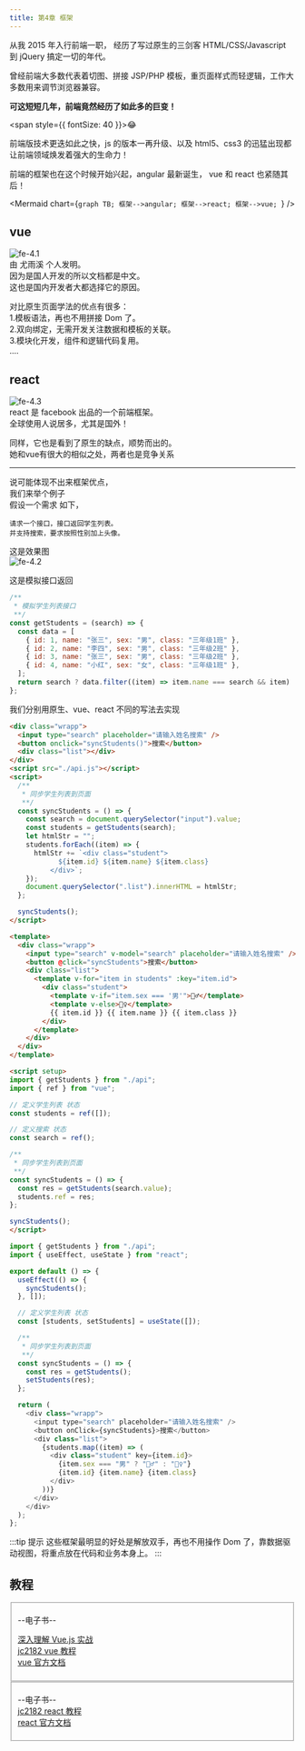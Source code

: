 ```yaml
---
title: 第4章 框架
---
```



从我 2015 年入行前端一职， 经历了写过原生的三剑客 HTML/CSS/Javascript 到 jQuery 搞定一切的年代。

曾经前端大多数代表着切图、拼接 JSP/PHP 模板，重页面样式而轻逻辑，工作大多数用来调节浏览器兼容。

**可这短短几年，前端竟然经历了如此多的巨变！**

<span style={{ fontSize: 40 }}>😂</span>

前端版技术更迭如此之快，js 的版本一再升级、以及 html5、css3 的迅猛出现都让前端领域焕发着强大的生命力！

前端的框架也在这个时候开始兴起，angular 最新诞生， vue 和 react 也紧随其后！

<Mermaid
  chart={`graph TB;
    框架-->angular;
    框架-->react;
    框架-->vue;
`}
/>

## vue

![fe-4.1](/img/fe/4.1.jpg)  
由 尤雨溪 个人发明。  
因为是国人开发的所以文档都是中文。  
这也是国内开发者大都选择它的原因。

对比原生页面学法的优点有很多：  
1.模板语法，再也不用拼接 Dom 了。  
2.双向绑定，无需开发关注数据和模板的关联。  
3.模块化开发，组件和逻辑代码复用。  
....

## react

![fe-4.3](/img/fe/4.3.jpg)  
react 是 facebook 出品的一个前端框架。  
全球使用人说居多，尤其是国外！

同样，它也是看到了原生的缺点，顺势而出的。   
她和vue有很大的相似之处，两者也是竞争关系

<hr/>

说可能体现不出来框架优点，  
我们来举个例子  
假设一个需求 如下，

```
请求一个接口，接口返回学生列表。
并支持搜索，要求按照性别加上头像。
```
这是效果图   
![fe-4.2](/img/fe/4.2.jpg)

这是模拟接口返回   
```js title="api.js"
/**
 * 模拟学生列表接口
 **/
const getStudents = (search) => {
  const data = [
    { id: 1, name: "张三", sex: "男", class: "三年级1班" },
    { id: 2, name: "李四", sex: "男", class: "三年级2班" },
    { id: 3, name: "张三", sex: "男", class: "三年级2班" },
    { id: 4, name: "小红", sex: "女", class: "三年级1班" },
  ];
  return search ? data.filter((item) => item.name === search && item) : data;
};
```

我们分别用原生、vue、react 不同的写法去实现

<Tabs>
<TabItem value="原生" label="原生" default>

```html title="index.html"
<div class="wrapp">
  <input type="search" placeholder="请输入姓名搜索" />
  <button onclick="syncStudents()">搜索</button>
  <div class="list"></div>
</div>
<script src="./api.js"></script>
<script>
  /**
   * 同步学生列表到页面
   **/
  const syncStudents = () => {
    const search = document.querySelector("input").value;
    const students = getStudents(search);
    let htmlStr = "";
    students.forEach((item) => {
      htmlStr += `<div class="student">
            ${item.id} ${item.name} ${item.class}
          </div>`;
    });
    document.querySelector(".list").innerHTML = htmlStr;
  };

  syncStudents();
</script>
```

</TabItem>
<TabItem value="vue" label="vue">

```html title="index.vue"
<template>
  <div class="wrapp">
    <input type="search" v-model="search" placeholder="请输入姓名搜索" />
    <button @click="syncStudents">搜索</button>
    <div class="list">
      <template v-for="item in students" :key="item.id">
        <div class="student">
          <template v-if="item.sex === '男'">🤷‍♂️</template>
          <template v-else>🤷‍♀️</template>
          {{ item.id }} {{ item.name }} {{ item.class }}
        </div>
      </template>
    </div>
  </div>
</template>

<script setup>
import { getStudents } from "./api";
import { ref } from "vue";

// 定义学生列表 状态
const students = ref([]);

// 定义搜索 状态
const search = ref();

/**
 * 同步学生列表到页面
 **/
const syncStudents = () => {
  const res = getStudents(search.value);
  students.ref = res;
};

syncStudents();
</script>
```

</TabItem>
<TabItem value="react" label="react">

```js title="index.jsx"
import { getStudents } from "./api";
import { useEffect, useState } from "react";

export default () => {
  useEffect(() => {
    syncStudents();
  }, []);

  // 定义学生列表 状态
  const [students, setStudents] = useState([]);

  /**
   * 同步学生列表到页面
   **/
  const syncStudents = () => {
    const res = getStudents();
    setStudents(res);
  };

  return (
    <div class="wrapp">
      <input type="search" placeholder="请输入姓名搜索" />
      <button onClick={syncStudents}>搜索</button>
      <div class="list">
        {students.map((item) => (
          <div class="student" key={item.id}>
            {item.sex === "男" ? "🤷‍♂️" : "🤷‍♀️"}
            {item.id} {item.name} {item.class}
          </div>
        ))}
      </div>
    </div>
  );
};
```

</TabItem>
</Tabs>

:::tip 提示
这些框架最明显的好处是解放双手，再也不用操作 Dom 了，靠数据驱动视图，将重点放在代码和业务本身上。
:::

## 教程

<Fieldset title="🦜vue">

--电子书--

[深入理解 Vue.js 实战](https://godbasin.github.io/vue-ebook)  
[jc2182 vue 教程](https://www.jc2182.com/vuejs/vuejs-jiaocheng.html)  
[vue 官方文档](https://v3.cn.vuejs.org)

</Fieldset>

<Fieldset title="🦜react">

--电子书--  
[jc2182 react 教程](https://www.jc2182.com/react/react-jiaocheng.html)  
[react 官方文档](https://react.docschina.org)

</Fieldset>
